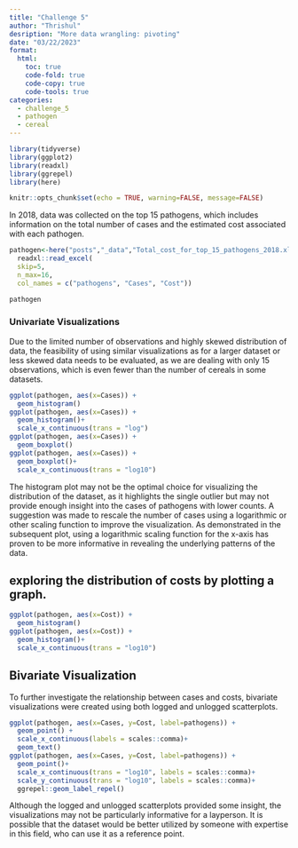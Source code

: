 ```yaml
---
title: "Challenge 5"
author: "Thrishul"
desription: "More data wrangling: pivoting"
date: "03/22/2023"
format:
  html:
    toc: true
    code-fold: true
    code-copy: true
    code-tools: true
categories:
  - challenge_5
  - pathogen
  - cereal 
---
```


```r
library(tidyverse)
library(ggplot2)
library(readxl)
library(ggrepel)
library(here)

knitr::opts_chunk$set(echo = TRUE, warning=FALSE, message=FALSE)
```
In 2018, data was collected on the top 15 pathogens, which includes information on the total number of cases and the estimated cost associated with each pathogen.

```r
pathogen<-here("posts","_data","Total_cost_for_top_15_pathogens_2018.xlsx") %>%
  readxl::read_excel(
  skip=5, 
  n_max=16, 
  col_names = c("pathogens", "Cases", "Cost"))

pathogen

```

### Univariate Visualizations
Due to the limited number of observations and highly skewed distribution of data, the feasibility of using similar visualizations as for a larger dataset or less skewed data needs to be evaluated, as we are dealing with only 15 observations, which is even fewer than the number of cereals in some datasets.

```r
ggplot(pathogen, aes(x=Cases)) +
  geom_histogram()
ggplot(pathogen, aes(x=Cases)) +
  geom_histogram()+
  scale_x_continuous(trans = "log")
ggplot(pathogen, aes(x=Cases)) +
  geom_boxplot()
ggplot(pathogen, aes(x=Cases)) +
  geom_boxplot()+
  scale_x_continuous(trans = "log10")

```

The histogram plot may not be the optimal choice for visualizing the distribution of the dataset, as it highlights the single outlier but may not provide enough insight into the cases of pathogens with lower counts. A suggestion was made to rescale the number of cases using a logarithmic or other scaling function to improve the visualization. As demonstrated in the subsequent plot, using a logarithmic scaling function for the x-axis has proven to be more informative in revealing the underlying patterns of the data.


## exploring the distribution of costs by plotting a graph.

```r
ggplot(pathogen, aes(x=Cost)) +
  geom_histogram()
ggplot(pathogen, aes(x=Cost)) +
  geom_histogram()+
  scale_x_continuous(trans = "log10")

```
## Bivariate Visualization
To further investigate the relationship between cases and costs, bivariate visualizations were created using both logged and unlogged scatterplots. 
```r
ggplot(pathogen, aes(x=Cases, y=Cost, label=pathogens)) +
  geom_point() +
  scale_x_continuous(labels = scales::comma)+
  geom_text()
ggplot(pathogen, aes(x=Cases, y=Cost, label=pathogens)) +
  geom_point()+
  scale_x_continuous(trans = "log10", labels = scales::comma)+
  scale_y_continuous(trans = "log10", labels = scales::comma)+
  ggrepel::geom_label_repel()
```

Although the logged and unlogged scatterplots provided some insight, the visualizations may not be particularly informative for a layperson. It is possible that the dataset would be better utilized by someone with expertise in this field, who can use it as a reference point.
